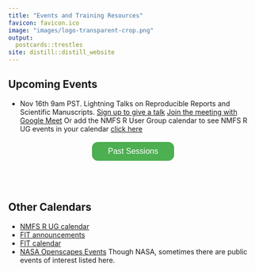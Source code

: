```yaml
---
title: "Events and Training Resources"
favicon: favicon.ico
image: "images/logo-transparent-crop.png"
output:
  postcards::trestles
site: distill::distill_website
---
```


<script>
$('#button').click(function(){
    $('#wrapper').toggle();
});  
</script>
<style>
#wrapper {
  display:none
} 
.button {
  background-color: #4CAF50;
  border-radius: 12px;
  border: none;
  color: white;
  padding: 10px 32px;
  text-align: center;
  text-decoration: none;
  display: inline-block;
  font-size: 16px;
  margin: 4px 2px;
  cursor: pointer;
}
</style>

## Upcoming Events

* Nov 16th 9am PST. Lightning Talks on Reproducible Reports and Scientific Manuscripts. [Sign up to give a talk](https://docs.google.com/spreadsheets/d/17fx_XJhImr7CPVL2jzVEGjTlw8tRol-6Pqh7afeC4LY/edit#gid=0) [Join the meeting with Google Meet](meet.google.com/met-cbcg-nxg) Or add the NMFS R User Group calendar to see NMFS R UG events in your calendar [click here](https://calendar.google.com/calendar/u/0?cid=bm9hYS5nb3ZfNjByZm43bWw5cnBjaGw2M3ZzNGFmOW4wMThAZ3JvdXAuY2FsZW5kYXIuZ29vZ2xlLmNvbQ)  

<center><button id="button" class="button">Past Sessions</button></center>
<div id="wrapper" class="open">

<br/>
  
* NMFS R User Group. Oct 26, 2021 9am PST. [508 Compliance and R Markdown documents](https://github.com/nmfs-openscapes/10-26-21-508-Compliance/blob/main/README.md). 
* Oct 12th 9am PST. Inaugural NMRS R UG meeting. Virtual.

</div>  

<br/><br/>

## Other Calendars

* [NMFS R UG calendar](https://noaa-fisheries-integrated-toolbox.github.io/news/R-calendar/)
* [FIT announcements](https://noaa-fisheries-integrated-toolbox.github.io/news/)
* [FIT calendar](https://noaa-fisheries-integrated-toolbox.github.io/news/calendar/)
* [NASA Openscapes Events](https://nasa-openscapes.github.io/events.html) Though NASA, sometimes there are public events of interest listed here.




